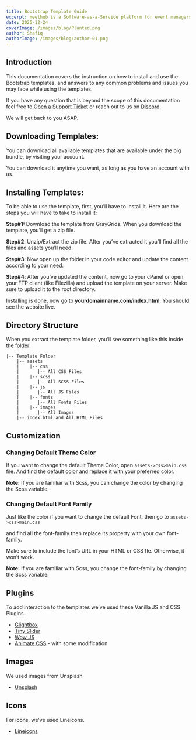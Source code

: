 ```yaml
---
title: Bootstrap Template Guide
excerpt: meethub is a Software-as-a-Service platform for event managers, offering seamless tools for ticketing, payment processing and attendee management.
date: 2025-12-24
coverImage: /images/blog/Planted.png
author: Shafiq
authorImage: /images/blog/author-01.png
---
```


## Introduction

This documentation covers the instruction on how to install and use the Bootstrap templates, and answers to any common problems and issues you may face while using the templates.

If you have any question that is beyond the scope of this documentation feel free to [Open a Support Ticket](https://uideck.com/support/) or reach out to us on [Discord](https://pimjo.com/discord).

We will get back to you ASAP.

## Downloading Templates:

You can download all available templates that are available under the big bundle, by visiting your account.

You can download it anytime you want, as long as you have an account with us.

## **Installing Templates**:

To be able to use the template, first, you’ll have to install it. Here are the steps you will have to take to install it:

**Step#1:** Download the template from GrayGrids. When you download the template, you’ll get a zip file.

**Step#2**: Unzip/Extract the zip file. After you’ve extracted it you’ll find all the files and assets you’ll need.

**Step#3**: Now open up the folder in your code editor and update the content according to your need.

**Step#4**: After you’ve updated the content, now go to your cPanel or open your FTP client (like Filezilla) and upload the template on your server. Make sure to upload it to the root directory.

Installing is done, now go to **yourdomainname.com/index.html**. You should see the website live.

## **Directory Structure**

When you extract the template folder, you’ll see something like this inside the folder:

```
|-- Template Folder
    |-- assets
    |    |-- css
    |       |-- All CSS Files
    |    |-- scss
    |       |-- All SCSS Files
    |    |-- js
    |       |-- All JS Files
    |    |-- fonts
    |       |-- All Fonts Files
    |    |-- images
    |       |-- All Images
    |-- index.html and All HTML Files
```

## **Customization**

### **Changing Default Theme Color**

If you want to change the default Theme Color, open `assets->css>main.css` file. And find the default color and replace it with your preferred color.

**Note:** If you are familiar with Scss, you can change the color by changing the Scss variable.

### **Changing Default Font Family**

Just like the color if you want to change the default Font, then go to `assets->css>main.css`

and find all the font-family then replace its property with your own font-family.

Make sure to include the font’s URL in your HTML or CSS fle. Otherwise, it won’t work.

**Note:** If you are familiar with Scss, you change the font-family by changing the Scss variable.

## **Plugins**

To add interaction to the templates we’ve used these Vanilla JS and CSS Plugins.

- [Glightbox](https://biati-digital.github.io/glightbox/)
- [Tiny Slider](https://github.com/ganlanyuan/tiny-slider)
- [Wow JS](https://wowjs.uk/docs.html)
- [Animate CSS](https://animate.style/) - with some modification

## **Images**

We used images from Unsplash

- [Unsplash](https://unsplash.com/)

## **Icons**

For icons, we’ve used Lineicons.

- [Lineicons](https://lineicons.com/)
